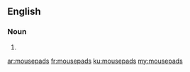 ==English==

===Noun===
{{head|en|plural}}

# {{plural of|mousepad|lang=en}}

[[ar:mousepads]]
[[fr:mousepads]]
[[ku:mousepads]]
[[my:mousepads]]